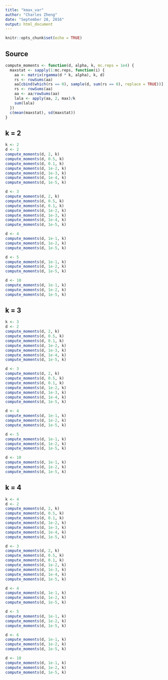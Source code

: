 ```yaml
---
title: "kmax_var"
author: "Charles Zheng"
date: "September 28, 2016"
output: html_document
---
```


```r
knitr::opts_chunk$set(echo = TRUE)
```

## Source 

```r
compute_moments <- function(d, alpha, k, mc.reps = 1e4) {
  maxstat <- sapply(1:mc.reps, function(i) {
    aa <- matrix(rgamma(d * k, alpha), k, d)
    rs <- rowSums(aa)
    aa[cbind(which(rs == 0), sample(d, sum(rs == 0), replace = TRUE))] <- 1
    rs <- rowSums(aa)
    aa <- aa/rowSums(aa)
    lala <- apply(aa, 2, max)/k
    sum(lala)
  })
  c(mean(maxstat), sd(maxstat))
}
```

## k = 2

```r
k <- 2
d <- 2
compute_moments(d, 2, k)
compute_moments(d, 0.5, k)
compute_moments(d, 0.1, k)
compute_moments(d, 1e-2, k)
compute_moments(d, 1e-3, k)
compute_moments(d, 1e-4, k)
compute_moments(d, 1e-5, k)

d <- 3
compute_moments(d, 2, k)
compute_moments(d, 0.5, k)
compute_moments(d, 0.1, k)
compute_moments(d, 1e-2, k)
compute_moments(d, 1e-3, k)
compute_moments(d, 1e-4, k)
compute_moments(d, 1e-5, k)

d <- 4
compute_moments(d, 1e-1, k)
compute_moments(d, 1e-2, k)
compute_moments(d, 1e-5, k)

d <- 5
compute_moments(d, 1e-1, k)
compute_moments(d, 1e-2, k)
compute_moments(d, 1e-5, k)

d <- 10
compute_moments(d, 1e-1, k)
compute_moments(d, 1e-2, k)
compute_moments(d, 1e-5, k)
```

## k = 3

```r
k <- 3
d <- 2
compute_moments(d, 2, k)
compute_moments(d, 0.5, k)
compute_moments(d, 0.1, k)
compute_moments(d, 1e-2, k)
compute_moments(d, 1e-3, k)
compute_moments(d, 1e-4, k)
compute_moments(d, 1e-5, k)

d <- 3
compute_moments(d, 2, k)
compute_moments(d, 0.5, k)
compute_moments(d, 0.1, k)
compute_moments(d, 1e-2, k)
compute_moments(d, 1e-3, k)
compute_moments(d, 1e-4, k)
compute_moments(d, 1e-5, k)

d <- 4
compute_moments(d, 1e-1, k)
compute_moments(d, 1e-2, k)
compute_moments(d, 1e-5, k)

d <- 5
compute_moments(d, 1e-1, k)
compute_moments(d, 1e-2, k)
compute_moments(d, 1e-5, k)

d <- 10
compute_moments(d, 1e-1, k)
compute_moments(d, 1e-2, k)
compute_moments(d, 1e-5, k)
```


## k = 4

```r
k <- 4
d <- 2
compute_moments(d, 2, k)
compute_moments(d, 0.5, k)
compute_moments(d, 0.1, k)
compute_moments(d, 1e-2, k)
compute_moments(d, 1e-3, k)
compute_moments(d, 1e-4, k)
compute_moments(d, 1e-5, k)

d <- 3
compute_moments(d, 2, k)
compute_moments(d, 0.5, k)
compute_moments(d, 0.1, k)
compute_moments(d, 1e-2, k)
compute_moments(d, 1e-3, k)
compute_moments(d, 1e-4, k)
compute_moments(d, 1e-5, k)

d <- 4
compute_moments(d, 1e-1, k)
compute_moments(d, 1e-2, k)
compute_moments(d, 1e-5, k)

d <- 5
compute_moments(d, 1e-1, k)
compute_moments(d, 1e-2, k)
compute_moments(d, 1e-5, k)

d <- 6
compute_moments(d, 1e-1, k)
compute_moments(d, 1e-2, k)
compute_moments(d, 1e-5, k)

d <- 10
compute_moments(d, 1e-1, k)
compute_moments(d, 1e-2, k)
compute_moments(d, 1e-5, k)
```
